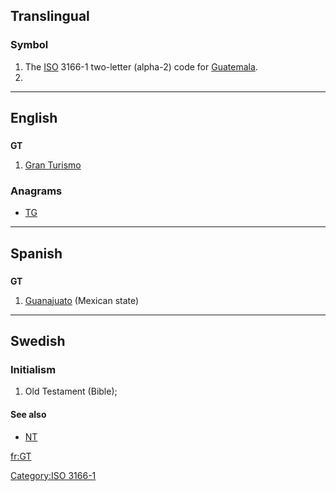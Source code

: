{{also|Gt|.gt}}
==Translingual==
===Symbol===
{{infl|mul|symbol}}
# The [[ISO]] 3166-1 two-letter (alpha-2) code for [[Guatemala]].
# {{SI-unit-abb|giga|tesla|[[magnetic flux density]]}}

[[Category:ISO 3166-1]]
----

==English==
==={{abbreviation}}===
'''GT'''
# [[Gran Turismo]]

===Anagrams===
* [[TG#English|TG]]

----

==Spanish==

==={{abbreviation|es}}===
'''GT'''

# [[Guanajuato]] (Mexican state)

----

==Swedish==

===Initialism===
{{infl|sv|abbreviation}}

# Old Testament (Bible); {{abbreviation of|Gamla Testamentet|lang=sv}}

====See also====
* [[NT]]

[[fr:GT]]